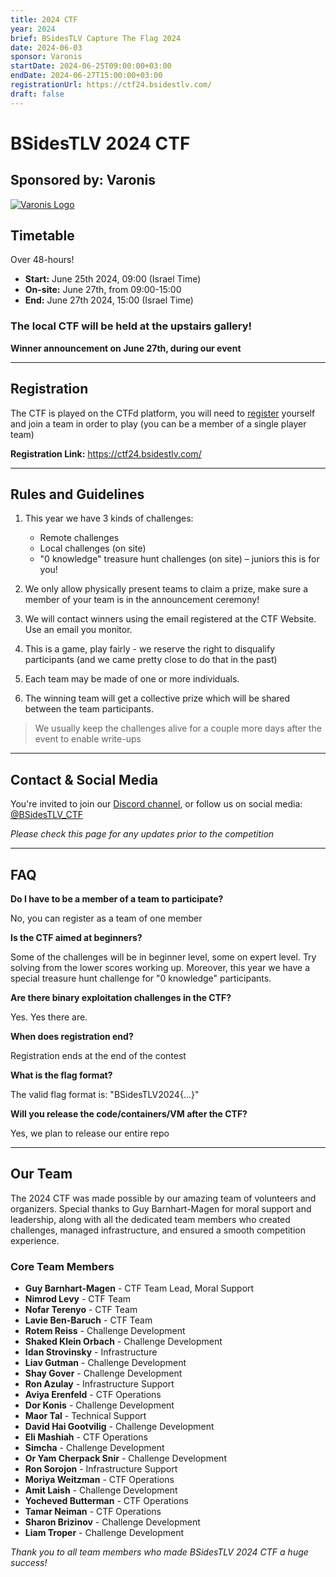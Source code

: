 ```yaml
---
title: 2024 CTF
year: 2024
brief: BSidesTLV Capture The Flag 2024
date: 2024-06-03
sponsor: Varonis
startDate: 2024-06-25T09:00:00+03:00
endDate: 2024-06-27T15:00:00+03:00
registrationUrl: https://ctf24.bsidestlv.com/
draft: false
---
```


# BSidesTLV 2024 CTF

## Sponsored by: Varonis

[![Varonis Logo](/images/ctf/Varonis_Logo_Black.svg)](http://app.jobvite.com/m?33Yfenwm)

## Timetable

Over 48-hours!

* **Start:** June 25th 2024, 09:00 (Israel Time)
* **On-site:** June 27th, from 09:00-15:00 
* **End:** June 27th 2024, 15:00 (Israel Time)

### The local CTF will be held at the upstairs gallery!

**Winner announcement on June 27th, during our event**

---

## Registration

The CTF is played on the CTFd platform, you will need to [register](https://ctf24.bsidestlv.com) yourself and join a team in order to play (you can be a member of a single player team)

**Registration Link:** <https://ctf24.bsidestlv.com/>

---

## Rules and Guidelines

1. This year we have 3 kinds of challenges:
   * Remote challenges
   * Local challenges (on site)
   * "0 knowledge" treasure hunt challenges (on site) – juniors this is for you!

2. We only allow physically present teams to claim a prize, make sure a member of your team is in the announcement ceremony!

3. We will contact winners using the email registered at the CTF Website. Use an email you monitor.

4. This is a game, play fairly - we reserve the right to disqualify participants (and we came pretty close to do that in the past)

5. Each team may be made of one or more individuals.

6. The winning team will get a collective prize which will be shared between the team participants.

> We usually keep the challenges alive for a couple more days after the event to enable write-ups

---

## Contact & Social Media

You're invited to join our [Discord channel](https://discord.gg/bPSfb6ZM), or follow us on social media: [@BSidesTLV_CTF](https://twitter.com/BSidesTLV_CTF)

*Please check this page for any updates prior to the competition*

---

## FAQ

**Do I have to be a member of a team to participate?**

No, you can register as a team of one member

**Is the CTF aimed at beginners?**

Some of the challenges will be in beginner level, some on expert level. Try solving from the lower scores working up. Moreover, this year we have a special treasure hunt challenge for "0 knowledge" participants.

**Are there binary exploitation challenges in the CTF?**

Yes. Yes there are.

**When does registration end?**

Registration ends at the end of the contest

**What is the flag format?**

The valid flag format is: "BSidesTLV2024{…}"

**Will you release the code/containers/VM after the CTF?**

Yes, we plan to release our entire repo

---

## Our Team

The 2024 CTF was made possible by our amazing team of volunteers and organizers. Special thanks to Guy Barnhart-Magen for moral support and leadership, along with all the dedicated team members who created challenges, managed infrastructure, and ensured a smooth competition experience.

### Core Team Members

- **Guy Barnhart-Magen** - CTF Team Lead, Moral Support
- **Nimrod Levy** - CTF Team
- **Nofar Terenyo** - CTF Team  
- **Lavie Ben-Baruch** - CTF Team
- **Rotem Reiss** - Challenge Development
- **Shaked Klein Orbach** - Challenge Development
- **Idan Strovinsky** - Infrastructure
- **Liav Gutman** - Challenge Development
- **Shay Gover** - Challenge Development
- **Ron Azulay** - Infrastructure Support
- **Aviya Erenfeld** - CTF Operations
- **Dor Konis** - Challenge Development
- **Maor Tal** - Technical Support
- **David Hai Gootvilig** - Challenge Development
- **Eli Mashiah** - CTF Operations
- **Simcha** - Challenge Development
- **Or Yam Cherpack Snir** - Challenge Development
- **Ron Sorojon** - Infrastructure Support
- **Moriya Weitzman** - CTF Operations
- **Amit Laish** - Challenge Development
- **Yocheved Butterman** - CTF Operations
- **Tamar Neiman** - CTF Operations
- **Sharon Brizinov** - Challenge Development
- **Liam Troper** - Challenge Development

*Thank you to all team members who made BSidesTLV 2024 CTF a huge success!*